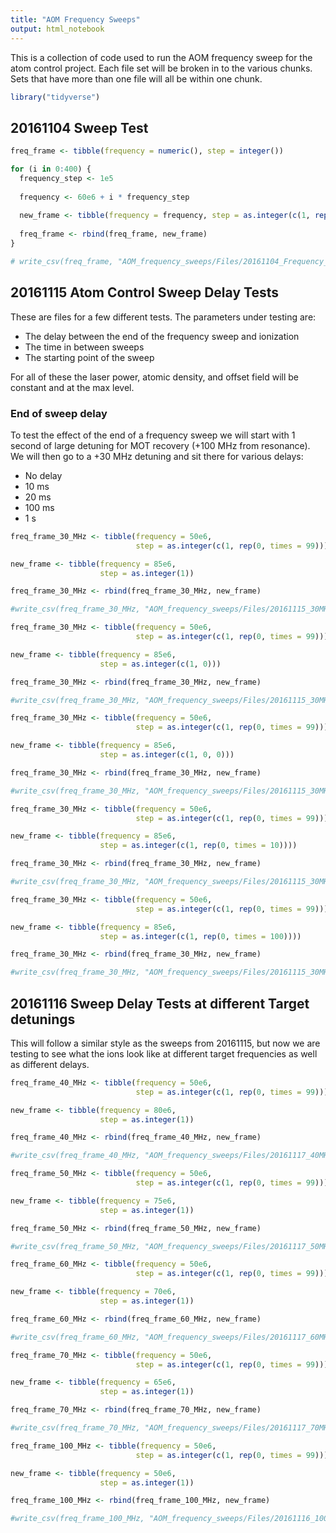 ```yaml
---
title: "AOM Frequency Sweeps"
output: html_notebook
---
```


This is a collection of code used to run the AOM frequency sweep for the atom 
control project. Each file set will be broken in to the various chunks. 
Sets that have more than one file will all be within one chunk.

```r
library("tidyverse")
```

## 20161104 Sweep Test

```r
freq_frame <- tibble(frequency = numeric(), step = integer())

for (i in 0:400) {
  frequency_step <- 1e5 
  
  frequency <- 60e6 + i * frequency_step
  
  new_frame <- tibble(frequency = frequency, step = as.integer(c(1, rep(0, times = 9)))) 
  
  freq_frame <- rbind(freq_frame, new_frame)
}

# write_csv(freq_frame, "AOM_frequency_sweeps/Files/20161104_Frequency_Sweep.csv", col_names = FALSE)
```

## 20161115 Atom Control Sweep Delay Tests

These are files for a few different tests. The parameters under testing are:

* The delay between the end of the frequency sweep and ionization 
* The time in between sweeps 
* The starting point of the sweep

For all of these the laser power, atomic density, and offset field will be 
constant and at the max level.

### End of sweep delay

To test the effect of the end of a frequency sweep we will start with 1 second 
of large detuning for MOT recovery (+100 MHz from resonance). We will then go 
to a +30 MHz detuning and sit there for various delays: 

* No delay
* 10 ms 
* 20 ms
* 100 ms
* 1 s

```r
freq_frame_30_MHz <- tibble(frequency = 50e6, 
                            step = as.integer(c(1, rep(0, times = 99))))

new_frame <- tibble(frequency = 85e6, 
                    step = as.integer(1))

freq_frame_30_MHz <- rbind(freq_frame_30_MHz, new_frame)

#write_csv(freq_frame_30_MHz, "AOM_frequency_sweeps/Files/20161115_30MHz_No_Delay.csv", col_names = FALSE)
```

```r
freq_frame_30_MHz <- tibble(frequency = 50e6, 
                            step = as.integer(c(1, rep(0, times = 99))))

new_frame <- tibble(frequency = 85e6, 
                    step = as.integer(c(1, 0)))

freq_frame_30_MHz <- rbind(freq_frame_30_MHz, new_frame)

#write_csv(freq_frame_30_MHz, "AOM_frequency_sweeps/Files/20161115_30MHz_10_ms_delay.csv", col_names = FALSE)
```

```r
freq_frame_30_MHz <- tibble(frequency = 50e6, 
                            step = as.integer(c(1, rep(0, times = 99))))

new_frame <- tibble(frequency = 85e6, 
                    step = as.integer(c(1, 0, 0)))

freq_frame_30_MHz <- rbind(freq_frame_30_MHz, new_frame)

#write_csv(freq_frame_30_MHz, "AOM_frequency_sweeps/Files/20161115_30MHz_20_ms_delay.csv", col_names = FALSE)
```

```r
freq_frame_30_MHz <- tibble(frequency = 50e6, 
                            step = as.integer(c(1, rep(0, times = 99))))

new_frame <- tibble(frequency = 85e6, 
                    step = as.integer(c(1, rep(0, times = 10))))

freq_frame_30_MHz <- rbind(freq_frame_30_MHz, new_frame)

#write_csv(freq_frame_30_MHz, "AOM_frequency_sweeps/Files/20161115_30MHz_100_ms_delay.csv", col_names = FALSE)
```

```r
freq_frame_30_MHz <- tibble(frequency = 50e6, 
                            step = as.integer(c(1, rep(0, times = 99))))

new_frame <- tibble(frequency = 85e6, 
                    step = as.integer(c(1, rep(0, times = 100))))

freq_frame_30_MHz <- rbind(freq_frame_30_MHz, new_frame)

#write_csv(freq_frame_30_MHz, "AOM_frequency_sweeps/Files/20161115_30MHz_1000_ms_delay.csv", col_names = FALSE)
```

## 20161116 Sweep Delay Tests at different Target detunings

This will follow a similar style as the sweeps from 20161115, but now we are 
testing to see what the ions look like at different target frequencies as well 
as different delays.

```r
freq_frame_40_MHz <- tibble(frequency = 50e6, 
                            step = as.integer(c(1, rep(0, times = 99))))

new_frame <- tibble(frequency = 80e6, 
                    step = as.integer(1))

freq_frame_40_MHz <- rbind(freq_frame_40_MHz, new_frame)

#write_csv(freq_frame_40_MHz, "AOM_frequency_sweeps/Files/20161117_40MHz_no_delay.csv", col_names = FALSE)
```

```r
freq_frame_50_MHz <- tibble(frequency = 50e6, 
                            step = as.integer(c(1, rep(0, times = 99))))

new_frame <- tibble(frequency = 75e6, 
                    step = as.integer(1))

freq_frame_50_MHz <- rbind(freq_frame_50_MHz, new_frame)

#write_csv(freq_frame_50_MHz, "AOM_frequency_sweeps/Files/20161117_50MHz_no_delay.csv", col_names = FALSE)
```

```r
freq_frame_60_MHz <- tibble(frequency = 50e6, 
                            step = as.integer(c(1, rep(0, times = 99))))

new_frame <- tibble(frequency = 70e6, 
                    step = as.integer(1))

freq_frame_60_MHz <- rbind(freq_frame_60_MHz, new_frame)

#write_csv(freq_frame_60_MHz, "AOM_frequency_sweeps/Files/20161117_60MHz_no_delay.csv", col_names = FALSE)
```

```r
freq_frame_70_MHz <- tibble(frequency = 50e6, 
                            step = as.integer(c(1, rep(0, times = 99))))

new_frame <- tibble(frequency = 65e6, 
                    step = as.integer(1))

freq_frame_70_MHz <- rbind(freq_frame_70_MHz, new_frame)

#write_csv(freq_frame_70_MHz, "AOM_frequency_sweeps/Files/20161117_70MHz_no_delay.csv", col_names = FALSE)
```

```r
freq_frame_100_MHz <- tibble(frequency = 50e6, 
                            step = as.integer(c(1, rep(0, times = 99))))

new_frame <- tibble(frequency = 50e6, 
                    step = as.integer(1))

freq_frame_100_MHz <- rbind(freq_frame_100_MHz, new_frame)

#write_csv(freq_frame_100_MHz, "AOM_frequency_sweeps/Files/20161116_100MHz_no_delay.csv", col_names = FALSE)
```

### 